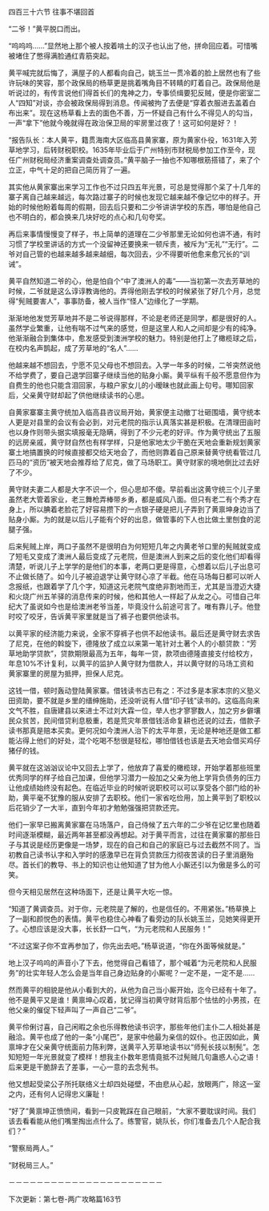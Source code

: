 

四百三十六节 往事不堪回首

“二爷！”黄平脱口而出。

“呜呜呜……”显然地上那个被人按着啃土的汉子也认出了他，拼命回应着。可惜嘴被堵住了憋得满脸通红青筋突起。

黄平喊完就后悔了，满屋子的人都看向自己，姚玉兰一贯冷着的脸上居然也有了些许玩味的笑容，那个政保局的杨草更是挑着嘴角目不转睛的盯着自己。政保局他是听说过的，有传言说他们得首长们的鬼神之力，专事侦缉要犯反贼，便是你密室二人“四知”对谈，亦会被政保局得到消息。传闻被拘了去便是“穿着衣服进去盖着白布出来”。现在这杨草看上去的面色不善，万一怀疑自己有什么不得见人的勾当，一声“拿下”他就今晚就得在政治保卫局的牢房里过夜了！这可如何是好？！

“报告队长：本人黄平，籍贯海南大区临高县黄家寨，原为黄家仆役，1631年入芳草地学习，后转财税职校。1635年毕业后于广州特别市财税局参加工作至今，现任广州财税局经济重案调查处调查员。”黄平脑子一抽也不知哪根筋搭错了，来了个立正，中气十足的把自己简历背了一遍。

其实他从黄家寨出来学习工作也不过只四五年光景，可总是觉得那个呆了十几年的寨子离自己越来越远，每次路过寨子的时候也发现它越来越不像记忆中的样子。开始的时候他盼着每周的假期，回去后只要和二少爷讲讲学校的东西，哪怕是他自己也不明白的，都会换来几块好吃的点心和几句夸奖。

再后来事情慢慢变了样子，书上简单的道理在二少爷那里无论如何也讲不通，有时习惯了学校里讲话的方式一个没留神还要换来一顿斥责，被斥为“无礼”“无行”。二爷对自己管的也越来越多越来越细，每次回去，少不得要听他愈来愈冗长的“训诫”。

黄平自然知道二爷的心，他是怕自个“中了澳洲人的毒”――当初第一次去芳草地的时候，二爷就是这么谆谆教诲他的。弄得他刚去学校的时候紧张了好几个月，总觉得“髡贼要害人”，事事防备，被人当作“怪人”边缘化了一学期。

渐渐地他发觉芳草地并不是二爷说得那样，不论是老师还是同学，都是很好的人。虽然学业繁重，让他有喘不过气来的感觉，但是这里人和人之间却是少有的纯净。他渐渐融合到集体中，愈发感受到澳洲学校的魅力。特别是他打上了橄榄球之后，在校内名声鹊起，成了芳草地的“名人”……

他越来越不想回去，宁愿不见父母也不想回去。入学一年多的时候，二爷突然说他不给学费了，要自己退学回寨子继续当他的贴身小厮。黄平纵有千般不愿意但作为自费生的他也只能含泪回家，与粮户家女儿的小暧昧也就此画上句号。哪知回家后，父亲黄守财却起了供他继续读书的心思。

自黄家寨寨主黄守统加入临高县咨议局开始，黄家便主动撤丁壮砸围墙，黄守统本人更是对县里的会议有会必到，对元老院的指示认真落实甚是积极。在清理田亩时也以身作则带头据实填报毫无隐瞒，得到了不少元老的好评。作为黄守统出了五服的远房亲戚，黄守财自然也有样学样，只是他家地太少干脆在天地会重新规划黄家寨土地搞置换的时候直接都交给天地会了，而他则靠着自己原来替黄守统看管过几匹马的“资历”被天地会推荐给了尼克，做了马场职工。黄守财家的境地倒比过去好了不少。

黄守财夫妻二人都是大字不识一个，但心思却不傻。早前看出这黄守统三个儿子里虽然老大管着家业，老三舞枪弄棒带乡勇，都是威风八面。但只有老二有个秀才在身上，所以腆着老脸花了好容易攒下的一点银子硬是把儿子弄到了黄禀坤身边当了贴身小厮。为的就是以后儿子能有个好的出息，做管事的下人也比做土里刨食的泥腿子强。

后来髡贼上岸，两口子虽然不是很明白为何短短几年之内黄老爷口里的髡贼就变成了短毛又变成了澳洲人最后变成了元老院，但是澳洲人到来之后的变化他们却看得清楚，听说儿子上学学的是他们的本事，老两口更是得意，心想着以后儿子出息可不止做长随了。如今儿子被迫退学让黄守财心凉了半截。他在马场每日都可以听人念报纸，也跟着学了几个字，知道这元老院气度绝非割地而王，尤其是当澄迈大捷和火烧广州五羊驿的消息传来的时候，他和其他人一样起了从龙之心。可惜自己年纪大了虽说如今也是给澳洲老爷当差，毕竟没什么前途可言了。唯有靠儿子。他登时咬了咬牙，告诉黄平家里就是当了裤子也要供他读书。

以黄平家的经济能力来说，全家不穿裤子也供不起他读书。最后还是黄守财去求告了尼克，在他的斡旋下，德隆放了成立以来第一笔针对土著个人的小额贷款：“芳草地助学贷款”，贷款期限最高为五年，每年一贷，款项由德隆直接支付给校方，年息10%不计复利，以黄平的监护人黄守财为借款人，并以黄守财的马场工资和黄家寨里的房屋为抵押，担保人尼克。

这钱一借，顿时轰动登陆黄家寨。借钱读书古已有之：不过多是本家本宗的义塾义田资助，要不就是乡里的缙绅施助，还没听说有人借“印子钱”读书的。这临高向来文气不胜，自唐建县以来进士不过刘大霖一位，举人也才寥寥数人，加之穷乡僻壤民众贫苦，民间借贷利息极重，若是荒灾年景借钱活命复耕也还说的过去，借款子读书那真是赔本买卖。更何况如今澳洲人治下的太平年景，无论是种地还是做工都能沾得上他们的好处，混个吃喝不愁很是轻松，哪怕借钱也该是去天地会借买鸡仔猪仔的钱。

黄平就在这汹汹议论中又回去上学了，他放弃了喜爱的橄榄球，开始学着那些班里优秀同学的样子给自己加课，但他学习潜力一般加之父亲为他上学背负债务的压力让他成绩始终没有起色。在临近毕业的时候听说职校可以可以享受各个部门给的补助，黄平毫不犹豫的服从安排了去职校。他们一家省吃俭用，加上黄平到了职校以后花销少了一大半，直到今年初才勉勉强强把贷款还完。

他们一家早已搬离黄家寨在马场落户，自己侍候了五六年的二少爷在记忆里也随着时间逐渐模糊，最近两年甚至都没再想起。对于黄平而言，过往在黄家寨的那些日子与其说是经历更像是一场梦，现在的自己和自己的家庭已与过去截然不同了。当初教自己读书认字和入学时的感激早已在背负贷款压力彻夜苦读的日子里消磨殆尽。首长们的教导、书上的知识也让他知道了甘为他人小厮还引以为傲是多么的可笑。

但今天相见居然在这种场面下，还是让黄平大吃一惊。

“知道了黄调查员。对于你，元老院是了解的，也是信任的。不用紧张。”杨草换上了一副和颜悦色的表情。黄平也稳住心神看了看旁边的队长姚玉兰，见她笑得更开了。心想应该是没大事，长长舒一口气，“为元老院和人民服务！”

“不过这案子你不宜再参加了，你先出去吧。”杨草说道，“你在外面等候就是。”

地上汉子呜呜的声音小了下去，他觉得自己看错了，那个喊着“为元老院和人民服务”的壮实年轻人怎么会是当年自己身边贴身的小厮呢？一定不是，一定不是……

然而黄平的相貌是他从小看到大的，从他为自己当小厮开始，迄今已经有十年了。他不是黄平又是谁！黄禀坤心叹着，犹记得当初黄守财背后那个怯怯的小男孩，在他父亲的催促下轻声叫了一声自己“二爷”。

黄平伶俐讨喜，自己闲暇之余也乐得教他读书识字，那些年他们主仆二人相处甚是融洽。黄平也成了他的一条“小尾巴”，是家中他最为亲信的奴仆。也正因如此，黄禀坤才在父亲黄守统面前力陈利弊，送黄平入芳草地读书以“师髡长技以制髡”。怎知短短一年光景就变了模样！想我主仆数年恩情竟抵不过髡贼几句蛊惑人心之语！后来更是干脆辞去了差事，一心一意的去念髡书。

他又想起受梁公子所托联络义士却四处碰壁，不由悲从心起，放眼两广，除这一室之内，还有何人记得忠义廉耻！

“好了”黄禀坤正愤愤间，看到一只皮靴踩在自己眼前，“大家不要耽误时间。我们该去看看能从他们嘴里掏出点什么了。练警官，姚队长，你们准备去几个人配合我们？”

“警察局两人。”

“财税局三人。”

－－－－－－－－－－－－－－－－－－－－－－

下次更新：第七卷-两广攻略篇163节

